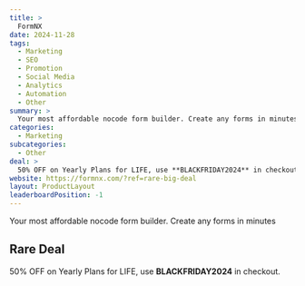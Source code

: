 ```yaml
---
title: >
  FormNX
date: 2024-11-28
tags:
  - Marketing
  - SEO
  - Promotion
  - Social Media
  - Analytics
  - Automation
  - Other
summary: >
  Your most affordable nocode form builder. Create any forms in minutes
categories:
  - Marketing
subcategories:
  - Other
deal: >
  50% OFF on Yearly Plans for LIFE, use **BLACKFRIDAY2024** in checkout.
website: https://formnx.com/?ref=rare-big-deal
layout: ProductLayout
leaderboardPosition: -1
---
```

Your most affordable nocode form builder. Create any forms in minutes

## Rare Deal

50% OFF on Yearly Plans for LIFE, use **BLACKFRIDAY2024** in checkout.
